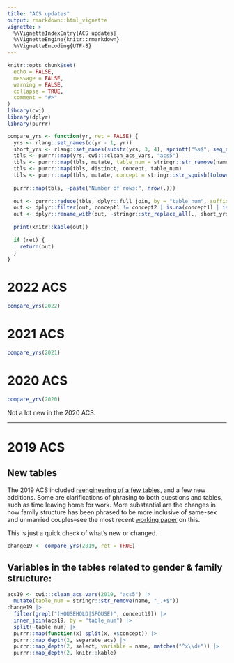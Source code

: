 ```yaml
---
title: "ACS updates"
output: rmarkdown::html_vignette
vignette: >
  %\VignetteIndexEntry{ACS updates}
  %\VignetteEngine{knitr::rmarkdown}
  %\VignetteEncoding{UTF-8}
---
```



```r
knitr::opts_chunk$set(
  echo = FALSE,
  message = FALSE,
  warning = FALSE,
  collapse = TRUE,
  comment = "#>"
)
library(cwi)
library(dplyr)
library(purrr)
```

```r
compare_yrs <- function(yr, ret = FALSE) {
  yrs <- rlang::set_names(c(yr - 1, yr))
  short_yrs <- rlang::set_names(substr(yrs, 3, 4), sprintf("%s$", seq_along(yrs)))
  tbls <- purrr::map(yrs, cwi:::clean_acs_vars, "acs5")
  tbls <- purrr::map(tbls, mutate, table_num = stringr::str_remove(name, "_.+$"))
  tbls <- purrr::map(tbls, distinct, concept, table_num)
  tbls <- purrr::map(tbls, mutate, concept = stringr::str_squish(tolower(stringr::str_replace_all(concept, "20\\d{2}", "20xx"))))
  
  purrr::map(tbls, ~paste("Number of rows:", nrow(.)))
  
  out <- purrr::reduce(tbls, dplyr::full_join, by = "table_num", suffix = as.character(c(1, 2)))
  out <- dplyr::filter(out, concept1 != concept2 | is.na(concept1) | is.na(concept2))
  out <- dplyr::rename_with(out, ~stringr::str_replace_all(., short_yrs), .cols = dplyr::matches("concept\\d"))
  
  print(knitr::kable(out))
  
  if (ret) {
    return(out)
  }
}
```

# 2022 ACS

```r
compare_yrs(2022)
```



# 2021 ACS

```r
compare_yrs(2021)
```


# 2020 ACS

```r
compare_yrs(2020)
```


Not a lot new in the 2020 ACS.

----

# 2019 ACS

## New tables

The 2019 ACS included [reengineering of a few tables](https://www.census.gov/programs-surveys/acs/technical-documentation/table-and-geography-changes/2019/5-year.html), and a few new additions. Some are clarifications of phrasing to both questions and tables, such as time leaving home for work. More substantial are the changes in how family structure has been phrased to be more inclusive of same-sex and unmarried couples--see the most recent [working paper](https://www.census.gov/content/census/en/library/working-papers/2017/demo/SEHSD-WP2017-28.html) on this.

This is just a quick check of what's new or changed.

```r
change19 <- compare_yrs(2019, ret = TRUE)
```

## Variables in the tables related to gender & family structure:

```r
acs19 <- cwi:::clean_acs_vars(2019, "acs5") |>
  mutate(table_num = stringr::str_remove(name, "_.+$"))
change19 |>
  filter(grepl("(HOUSEHOLD|SPOUSE)", concept19)) |>
  inner_join(acs19, by = "table_num") |>
  split(~table_num) |>
  purrr::map(function(x) split(x, x$concept)) |>
  purrr::map_depth(2, separate_acs) |>
  purrr::map_depth(2, select, variable = name, matches("^x\\d+")) |>
  purrr::map_depth(2, knitr::kable)
```





